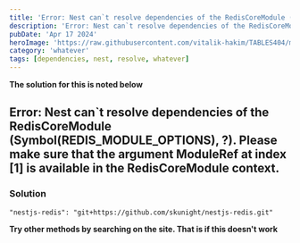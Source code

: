 ---
title: 'Error: Nest can`t resolve dependencies of the RedisCoreModule (Symbol(REDIS_MODULE_OPTIONS), ?). Please make sure that the argument ModuleRef at index [1] is available in the RedisCoreModule context.'
description: 'Error: Nest can`t resolve dependencies of the RedisCoreModule (Symbol(REDIS_MODULE_OPTIONS), ?). Please make sure that the argument ModuleRef at index [1] is available in the RedisCoreModule context.'
pubDate: 'Apr 17 2024'
heroImage: 'https://raw.githubusercontent.com/vitalik-hakim/TABLES404/main/error_b/misc.png'
category: 'whatever'
tags: [dependencies, nest, resolve, whatever]
---

**The solution for this is noted below**

## Error: Nest can`t resolve dependencies of the RedisCoreModule (Symbol(REDIS_MODULE_OPTIONS), ?). Please make sure that the argument ModuleRef at index [1] is available in the RedisCoreModule context.

### Solution

```whatever
"nestjs-redis": "git+https://github.com/skunight/nestjs-redis.git"
```
**Try other methods by searching on the site. That is if this doesn't work**
